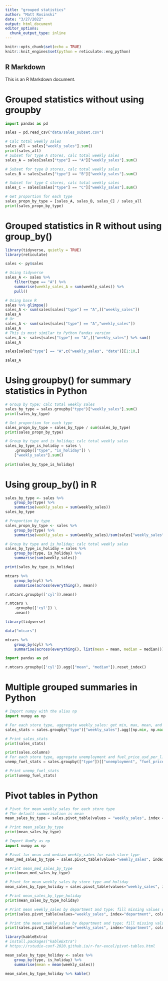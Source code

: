 ```yaml
---
title: "grouped statistics"
author: "Matt Rosinski"
date: "3/27/2022"
output: html_document
editor_options: 
  chunk_output_type: inline
---
```


```r
knitr::opts_chunk$set(echo = TRUE)
knitr::knit_engines$set(python = reticulate::eng_python)
```
## R Markdown

This is an R Markdown document.

# Grouped statistics without using groupby
```python
import pandas as pd

sales = pd.read_csv("data/sales_subset.csv")

# Calc total weekly sales
sales_all = sales["weekly_sales"].sum()
print(sales_all)
# Subset for type A stores, calc total weekly sales
sales_A = sales[sales["type"] == "A"]["weekly_sales"].sum()  

# Subset for type B stores, calc total weekly sales
sales_B = sales[sales["type"] == "B"]["weekly_sales"].sum()

# Subset for type C stores, calc total weekly sales
sales_C = sales[sales["type"] == "C"]["weekly_sales"].sum()

# Get proportion for each type
sales_propn_by_type = [sales_A, sales_B, sales_C] / sales_all
print(sales_propn_by_type)

```

# Grouped statistics in R without using group_by()
```r
library(tidyverse, quietly = TRUE)
library(reticulate)

sales <- py$sales

# Using tidyverse
sales_A <- sales %>%
    filter(type == "A") %>%
    summarise(weekly_sales_A = sum(weekly_sales)) %>%
    pull()

# Using base R
sales %>% glimpse()
sales_A <- sum(sales[sales["type"] == "A",]["weekly_sales"])
sales_A
# Or
sales_A <- sum(sales[sales["type"] == "A","weekly_sales"])
sales_A
# This is most similar to Python Pandas version
sales_A <- sales[sales["type"] == "A",]["weekly_sales"] %>% sum()
sales_A

sales[sales["type"] == "A",c("weekly_sales", "date")][1:10,]

sales_A

```

# Using groupby() for summary statistics in Python
```python
# Group by type; calc total weekly sales
sales_by_type = sales.groupby("type")["weekly_sales"].sum()
print(sales_by_type)

# Get proportion for each type
sales_propn_by_type = sales_by_type / sum(sales_by_type)
print(sales_propn_by_type)

# Group by type and is_holiday; calc total weekly sales
sales_by_type_is_holiday = sales \
    .groupby(["type", "is_holiday"]) \
    ["weekly_sales"].sum()
    
print(sales_by_type_is_holiday)
```

# Using group_by() in R
```r
sales_by_type <- sales %>%
    group_by(type) %>%
    summarise(weekly_sales = sum(weekly_sales))
sales_by_type

# Proportion by type
sales_propn_by_type <- sales %>%
    group_by(type) %>%
    summarise(weekly_sales = sum(weekly_sales)/sum(sales["weekly_sales"]))

# Group by type and is_holiday; calc total weekly sales
sales_by_type_is_holiday = sales %>%
    group_by(type, is_holiday) %>%
    summarise(sum(weekly_sales))

print(sales_by_type_is_holiday)

```

```r
mtcars %>%
    group_by(cyl) %>%
    summarise(across(everything(), mean))
```

```python
r.mtcars.groupby(['cyl']).mean()

r.mtcars \ 
    .groupby(['cyl']) \
    .mean()
```

```r
library(tidyverse)

data("mtcars")

mtcars %>%
    group_by(cyl) %>%
    summarise(across(everything(), list(mean = mean, median = median)))

```


```python
import pandas as pd

r.mtcars.groupby(['cyl']).agg(["mean", "median"]).reset_index()
```



# Multiple grouped summaries in Python
```python
# Import numpy with the alias np
import numpy as np

# For each store type, aggregate weekly_sales: get min, max, mean, and median
sales_stats = sales.groupby("type")["weekly_sales"].agg([np.min, np.max, np.mean, np.median])

# Print sales_stats
print(sales_stats)

print(sales.columns)
# For each store type, aggregate unemployment and fuel_price_usd_per_l: get min, max, mean, and median
unemp_fuel_stats = sales.groupby(["type"])[["unemployment", "fuel_price_usd_per_l"]].agg([np.min, np.max, np.mean, np.median])

# Print unemp_fuel_stats
print(unemp_fuel_stats)

```


# Pivot tables in Python
```python
# Pivot for mean weekly_sales for each store type
# The default summarisation is mean
mean_sales_by_type = sales.pivot_table(values = "weekly_sales", index = "type")

# Print mean_sales_by_type
print(mean_sales_by_type)

# Import NumPy as np
import numpy as np

# Pivot for mean and median weekly_sales for each store type
mean_med_sales_by_type = sales.pivot_table(values="weekly_sales", index="type", aggfunc=[np.mean, np.median])

# Print mean_med_sales_by_type
print(mean_med_sales_by_type)

# Pivot for mean weekly_sales by store type and holiday 
mean_sales_by_type_holiday = sales.pivot_table(values="weekly_sales", index="type", columns = "is_holiday")

# Print mean_sales_by_type_holiday
print(mean_sales_by_type_holiday)

# Print mean weekly_sales by department and type; fill missing values with 0
print(sales.pivot_table(values="weekly_sales", index="department", columns="type", fill_value=0))

# Print the mean weekly_sales by department and type; fill missing values with 0s; sum all rows and cols
print(sales.pivot_table(values="weekly_sales", index="department", columns="type", fill_value=0, margins=True))
```

```r
library(kableExtra)
# install.packages("kableExtra")
# https://rstudio-conf-2020.github.io/r-for-excel/pivot-tables.html

mean_sales_by_type_holiday <- sales %>%
    group_by(type, is_holiday) %>%
    summarise(mean = mean(weekly_sales))

mean_sales_by_type_holiday %>% kable()

```


